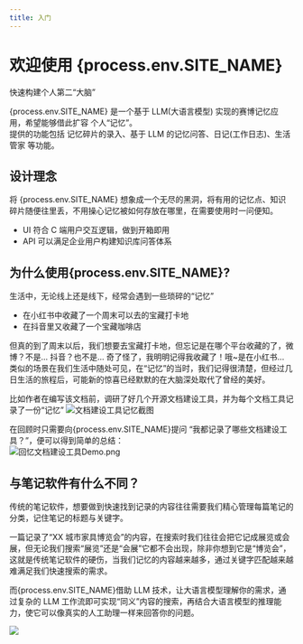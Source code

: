 ```yaml
---
title: 入门
---
```


# 欢迎使用 {process.env.SITE_NAME}

快速构建个人第二“大脑”

{process.env.SITE_NAME} 是一个基于 LLM(大语言模型) 实现的赛博记忆应用，希望能够借此扩容 个人“记忆”。  
提供的功能包括 记忆碎片的录入、基于 LLM 的记忆问答、日记(工作日志)、生活管家 等功能。

## 设计理念

将 {process.env.SITE_NAME} 想象成一个无尽的黑洞，将有用的记忆点、知识碎片随便往里丢，不用操心记忆被如何存放在哪里，在需要使用时一问便知。

- UI 符合 C 端用户交互逻辑，做到开箱即用
- API 可以满足企业用户构建知识库问答体系

## 为什么使用{process.env.SITE_NAME}?

生活中，无论线上还是线下，经常会遇到一些琐碎的“记忆”

- 在小红书中收藏了一个周末可以去的宝藏打卡地
- 在抖音里又收藏了一个宝藏咖啡店

但真的到了周末以后，我们想要去宝藏打卡地，但忘记是在哪个平台收藏的了，微博？不是... 抖音？也不是... 奇了怪了，我明明记得我收藏了！哦~是在小红书...  
类似的场景在我们生活中随处可见，在“记忆”的当时，我们记得很清楚，但经过几日生活的旅程后，可能新的惊喜已经默默的在大脑深处取代了曾经的美好。

比如作者在编写该文档前，调研了好几个开源文档建设工具，并为每个文档工具记录了一份“记忆”
![文档建设工具记忆截图](/文档建设工具记忆截图.png)

在回顾时只需要向{process.env.SITE_NAME}提问 “我都记录了哪些文档建设工具？”，便可以得到简单的总结：  
![回忆文档建设工具Demo.png](/回忆文档建设工具Demo.png)

## 与笔记软件有什么不同？

传统的笔记软件，想要做到快速找到记录的内容往往需要我们精心管理每篇笔记的分类，记住笔记的标题与关键字。

一篇记录了“XX 城市家具博览会”的内容，在搜索时我们往往会把它记成展览或会展，但无论我们搜索“展览”还是“会展”它都不会出现，除非你想到它是“博览会”，这就是传统笔记软件的硬伤，当我们记忆的内容越来越多，通过关键字匹配越来越难满足我们快速搜索的需求。

而{process.env.SITE_NAME}借助 LLM 技术，让大语言模型理解你的需求，通过复杂的 LLM 工作流即可实现“同义”内容的搜索，再结合大语言模型的推理能力，使它可以像真实的人工助理一样来回答你的问题。

![](/公园场景Demo.png)

